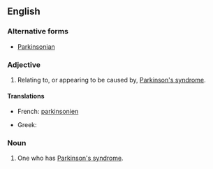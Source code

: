 ==English==

===Alternative forms===
* [[Parkinsonian]]

===Adjective===
{{en-adj}}

# {{context|neurology|disease|lang=en}} Relating to, or appearing to be caused by, [[Parkinson's syndrome]].

====Translations====
{{trans-top}}
* French: [[parkinsonien]]
{{trans-mid}}
* Greek: {{t|el|παρκινσονικός|m|tr=parkinsonikós|sc=Grek}}
{{trans-bottom}}

===Noun===
{{en-noun}}

# {{context|neurology|disease|lang=en}} One who has [[Parkinson's syndrome]].